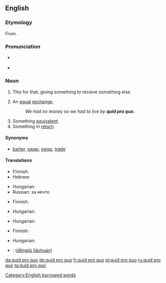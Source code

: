 {{was wotd|2009|August|17}}
==English==

===Etymology===
From {{etyl|la|en}}.

===Pronunciation===
* {{a|UK}} {{IPA|/ˌkwɪd.pɹəʊˈkwəʊ/}}
* {{a|US}} {{IPA|/ˌkwɪd.pɹoʊˈkwoʊ/}}

===Noun===
{{en-noun|sg=[[quid]] [[pro]] [[quo]]|pl=quid pro quos|pl2=quae pro quibus|pl3=quid pro quibus|pl4=quid pro quibus}}

# {{legal}} This for that; giving something to receive something else
# An [[equal]] [[exchange]].
#: ''We had no money so we had to live by '''quid pro quo'''.''
# Something [[equivalent]].
# Something in [[return]].

====Synonyms====
* {{sense|an equal exchange}} [[barter]], [[swap]], [[swop]], [[trade]]

====Translations====
{{trans-top|this for that}}
* Finnish: {{t-|fi|vaihtokauppa}}
* Hebrew: {{t|he|יד רוחצת יד}}
{{trans-mid}}
* Hungarian: {{t|hu|viszontszolgáltatás}}
* Russian: {{t+|ru|нечто}} за нечто
{{trans-bottom}}

{{trans-top|equal exchange}}
* Finnish: {{t-|fi|vaihtokauppa}}
{{trans-mid}}
* Hungarian: {{t|hu|ellenszolgáltatás}}
{{trans-bottom}}

{{trans-top|something equivalent}}
* Hungarian: {{t|hu|egyenérték}}
{{trans-mid}}
{{trans-bottom}}

{{trans-top|something in return}}
* Finnish: {{t|fi|vastasuoritus}}
{{trans-mid}}
* Hungarian: {{t|hu|ellenérték}}
{{trans-bottom}}

{{checktrans-top}}
* {{ttbc|Mandarin}}: {{zh-ts|等價交換|等价交换}} ([[děngjià jiāohuàn]])
{{checktrans-bottom}}

[[Category:English borrowed words]]

[[da:quid pro quo]]
[[de:quid pro quo]]
[[fr:quid pro quo]]
[[pl:quid pro quo]]
[[ru:quid pro quo]]
[[ta:quid pro quo]]